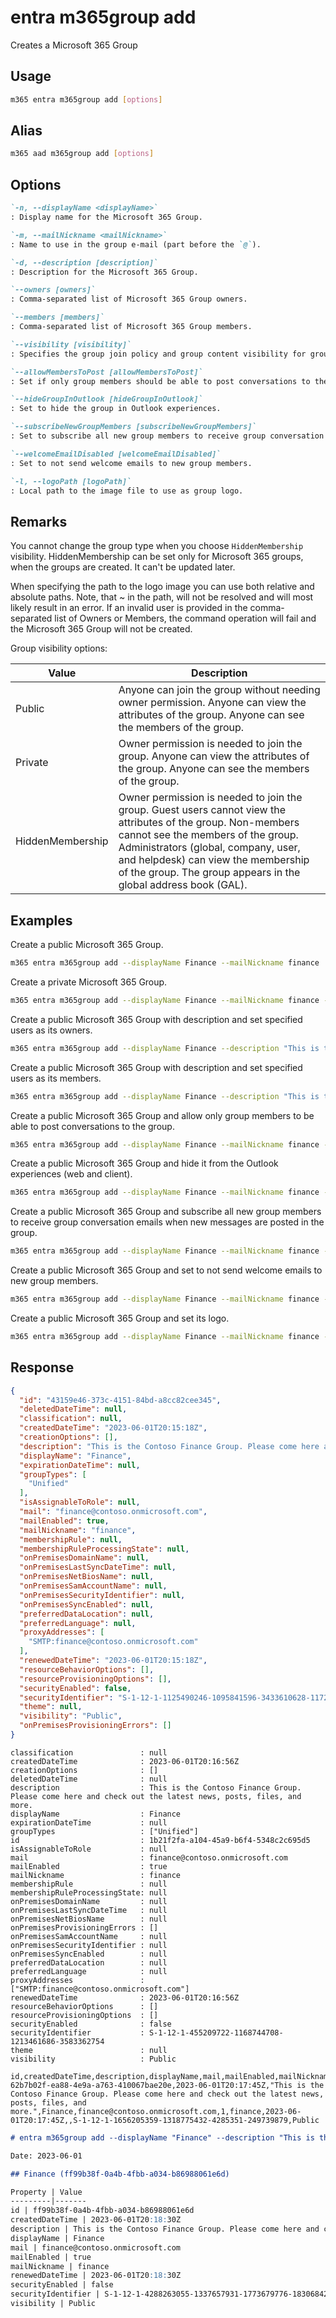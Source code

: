 
# entra m365group add

Creates a Microsoft 365 Group

## Usage

```sh
m365 entra m365group add [options]
```

## Alias

```sh
m365 aad m365group add [options]
```

## Options

```md definition-list
`-n, --displayName <displayName>`
: Display name for the Microsoft 365 Group.

`-m, --mailNickname <mailNickname>`
: Name to use in the group e-mail (part before the `@`).

`-d, --description [description]`
: Description for the Microsoft 365 Group.

`--owners [owners]`
: Comma-separated list of Microsoft 365 Group owners.

`--members [members]`
: Comma-separated list of Microsoft 365 Group members.

`--visibility [visibility]`
: Specifies the group join policy and group content visibility for groups. Allowed values: `Private`, `Public`, or `HiddenMembership`. Defaults to `Public`.

`--allowMembersToPost [allowMembersToPost]`
: Set if only group members should be able to post conversations to the group.

`--hideGroupInOutlook [hideGroupInOutlook]`
: Set to hide the group in Outlook experiences.

`--subscribeNewGroupMembers [subscribeNewGroupMembers]`
: Set to subscribe all new group members to receive group conversation emails when new messages are posted in the group.

`--welcomeEmailDisabled [welcomeEmailDisabled]`
: Set to not send welcome emails to new group members.

`-l, --logoPath [logoPath]`
: Local path to the image file to use as group logo.
```

<Global />

## Remarks

You cannot change the group type when you choose `HiddenMembership` visibility. HiddenMembership can be set only for Microsoft 365 groups, when the groups are created. It can't be updated later.

When specifying the path to the logo image you can use both relative and absolute paths. Note, that ~ in the path, will not be resolved and will most likely result in an error.
If an invalid user is provided in the comma-separated list of Owners or Members, the command operation will fail and the Microsoft 365 Group will not be created.

Group visibility options:

Value	| Description
-------|-------------
Public | Anyone can join the group without needing owner permission. Anyone can view the attributes of the group. Anyone can see the members of the group.
Private | Owner permission is needed to join the group. Anyone can view the attributes of the group. Anyone can see the members of the group.
HiddenMembership | Owner permission is needed to join the group. Guest users cannot view the attributes of the group. Non-members cannot see the members of the group. Administrators (global, company, user, and helpdesk) can view the membership of the group. The group appears in the global address book (GAL).

## Examples

Create a public Microsoft 365 Group.

```sh
m365 entra m365group add --displayName Finance --mailNickname finance
```

Create a private Microsoft 365 Group.

```sh
m365 entra m365group add --displayName Finance --mailNickname finance --visibility Private
```

Create a public Microsoft 365 Group with description and set specified users as its owners.

```sh
m365 entra m365group add --displayName Finance --description "This is the Contoso Finance Group. Please come here and check out the latest news, posts, files, and more." --mailNickname finance --owners "DebraB@contoso.onmicrosoft.com,DiegoS@contoso.onmicrosoft.com"
```

Create a public Microsoft 365 Group with description and set specified users as its members.

```sh
m365 entra m365group add --displayName Finance --description "This is the Contoso Finance Group. Please come here and check out the latest news, posts, files, and more." --mailNickname finance --members "DebraB@contoso.onmicrosoft.com,DiegoS@contoso.onmicrosoft.com"
```

Create a public Microsoft 365 Group and allow only group members to be able to post conversations to the group.

```sh
m365 entra m365group add --displayName Finance --mailNickname finance --allowMembersToPost
```

Create a public Microsoft 365 Group and hide it from the Outlook experiences (web and client).

```sh
m365 entra m365group add --displayName Finance --mailNickname finance --hideGroupInOutlook
```

Create a public Microsoft 365 Group and subscribe all new group members to receive group conversation emails when new messages are posted in the group.

```sh
m365 entra m365group add --displayName Finance --mailNickname finance --subscribeNewGroupMembers
```

Create a public Microsoft 365 Group and set to not send welcome emails to new group members.

```sh
m365 entra m365group add --displayName Finance --mailNickname finance --welcomeEmailDisabled
```

Create a public Microsoft 365 Group and set its logo.

```sh
m365 entra m365group add --displayName Finance --mailNickname finance --logoPath images/logo.png
```

## Response

<Tabs>
  <TabItem value="JSON">

  ```json
  {
    "id": "43159e46-373c-4151-84bd-a8cc82cee345",
    "deletedDateTime": null,
    "classification": null,
    "createdDateTime": "2023-06-01T20:15:18Z",
    "creationOptions": [],
    "description": "This is the Contoso Finance Group. Please come here and check out the latest news, posts, files, and more.",
    "displayName": "Finance",
    "expirationDateTime": null,
    "groupTypes": [
      "Unified"
    ],
    "isAssignableToRole": null,
    "mail": "finance@contoso.onmicrosoft.com",
    "mailEnabled": true,
    "mailNickname": "finance",
    "membershipRule": null,
    "membershipRuleProcessingState": null,
    "onPremisesDomainName": null,
    "onPremisesLastSyncDateTime": null,
    "onPremisesNetBiosName": null,
    "onPremisesSamAccountName": null,
    "onPremisesSecurityIdentifier": null,
    "onPremisesSyncEnabled": null,
    "preferredDataLocation": null,
    "preferredLanguage": null,
    "proxyAddresses": [
      "SMTP:finance@contoso.onmicrosoft.com"
    ],
    "renewedDateTime": "2023-06-01T20:15:18Z",
    "resourceBehaviorOptions": [],
    "resourceProvisioningOptions": [],
    "securityEnabled": false,
    "securityIdentifier": "S-1-12-1-1125490246-1095841596-3433610628-1172557442",
    "theme": null,
    "visibility": "Public",
    "onPremisesProvisioningErrors": []
  }
  ```

  </TabItem>
  <TabItem value="Text">

  ```text
  classification               : null
  createdDateTime              : 2023-06-01T20:16:56Z
  creationOptions              : []
  deletedDateTime              : null
  description                  : This is the Contoso Finance Group. Please come here and check out the latest news, posts, files, and more.
  displayName                  : Finance
  expirationDateTime           : null
  groupTypes                   : ["Unified"]
  id                           : 1b21f2fa-a104-45a9-b6f4-5348c2c695d5
  isAssignableToRole           : null
  mail                         : finance@contoso.onmicrosoft.com
  mailEnabled                  : true
  mailNickname                 : finance
  membershipRule               : null
  membershipRuleProcessingState: null
  onPremisesDomainName         : null
  onPremisesLastSyncDateTime   : null
  onPremisesNetBiosName        : null
  onPremisesProvisioningErrors : []
  onPremisesSamAccountName     : null
  onPremisesSecurityIdentifier : null
  onPremisesSyncEnabled        : null
  preferredDataLocation        : null
  preferredLanguage            : null
  proxyAddresses               : ["SMTP:finance@contoso.onmicrosoft.com"]
  renewedDateTime              : 2023-06-01T20:16:56Z
  resourceBehaviorOptions      : []
  resourceProvisioningOptions  : []
  securityEnabled              : false
  securityIdentifier           : S-1-12-1-455209722-1168744708-1213461686-3583362754
  theme                        : null
  visibility                   : Public
  ```

  </TabItem>
  <TabItem value="CSV">

  ```csv
  id,createdDateTime,description,displayName,mail,mailEnabled,mailNickname,renewedDateTime,securityEnabled,securityIdentifier,visibility
  62b7b02f-ea88-4e9a-a763-410067bae20e,2023-06-01T20:17:45Z,"This is the Contoso Finance Group. Please come here and check out the latest news, posts, files, and more.",Finance,finance@contoso.onmicrosoft.com,1,finance,2023-06-01T20:17:45Z,,S-1-12-1-1656205359-1318775432-4285351-249739879,Public
  ```

  </TabItem>
  <TabItem value="Markdown">

  ```md
  # entra m365group add --displayName "Finance" --description "This is the Contoso Finance Group. Please come here and check out the latest news, posts, files, and more." --mailNickname "finance"

  Date: 2023-06-01

  ## Finance (ff99b38f-0a4b-4fbb-a034-b86988061e6d)

  Property | Value
  ---------|-------
  id | ff99b38f-0a4b-4fbb-a034-b86988061e6d
  createdDateTime | 2023-06-01T20:18:30Z
  description | This is the Contoso Finance Group. Please come here and check out the latest news, posts, files, and more.
  displayName | Finance
  mail | finance@contoso.onmicrosoft.com
  mailEnabled | true
  mailNickname | finance
  renewedDateTime | 2023-06-01T20:18:30Z
  securityEnabled | false
  securityIdentifier | S-1-12-1-4288263055-1337657931-1773679776-1830684296
  visibility | Public
  ```

  </TabItem>
</Tabs>
